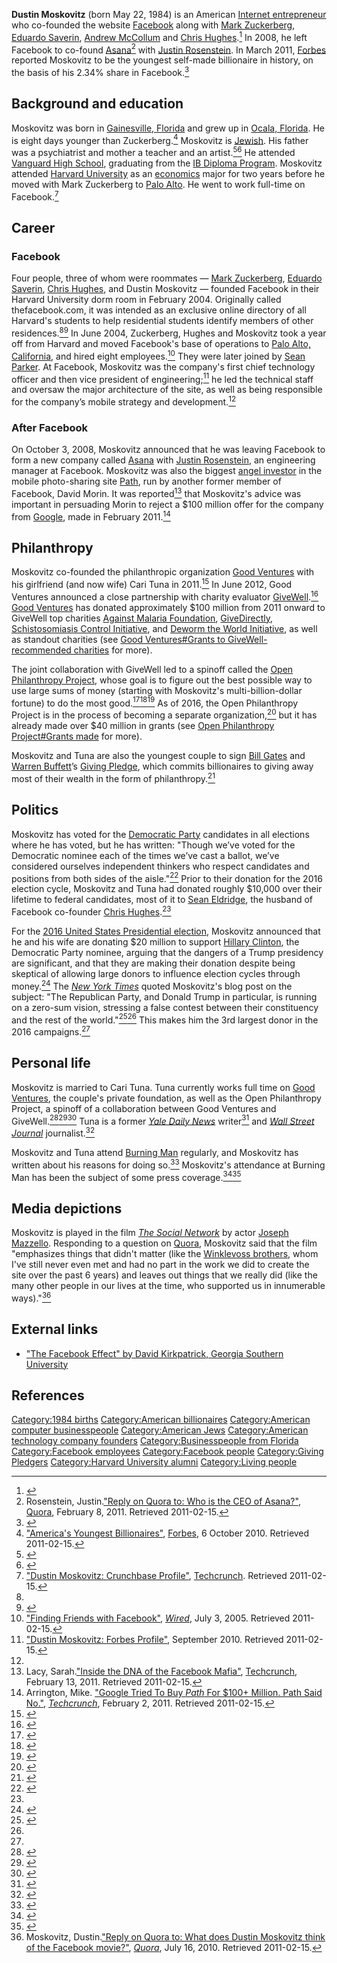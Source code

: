 {{Infobox person
| image       = Dustin Moskovitz Headshot.jpg
| image_size  = 200px
| name        = Dustin Moskovitz
| birth_date  = {{Birth date and age|1984|5|22|mf=yes}}<ref name="dob">{{cite news |url=http://www.guardian.co.uk/technology/2011/mar/09/forbes-rich-list-facebook-six |title=Forbes rich list: Facebook six stake their claims |work=The Guardian |location=UK |first=Ed |last=Pilkington |date=March 10, 2011 |accessdate=March 30, 2011}}</ref>
| birth_place = [[Gainesville, Florida]], U.S.
| known_for   = Co-founder of Facebook (2004); world's youngest self-made billionaire (2012)
| nationality = [[United States|American]]
|alma_mater      = [[Harvard University]]
| net_worth   = {{increase}} US$10.8 billion (August 2016)<ref>{{cite web | url=http://www.forbes.com/profile/dustin-moskovitz/ | title=Billionaires: #202 Dustin Moskovitz | publisher=[[Forbes]] | accessdate=March 4, 2014}}</ref>
}}

'''Dustin Moskovitz''' (born May 22, 1984) is an American [[Internet entrepreneur]] who co-founded the website [[Facebook]] along with [[Mark Zuckerberg]], [[Eduardo Saverin]], [[Andrew McCollum]] and [[Chris Hughes]].<ref name=timeline>{{cite web|accessdate=2008-10-03|url=http://www.new.facebook.com/press/info.php?timeline=|title=Company Timeline|publisher=Facebook}}</ref> In 2008, he left Facebook to co-found [[Asana (web application)|Asana]]<ref name="Who is the CEO of Asana?">Rosenstein, Justin.[http://www.quora.com/Who-is-the-CEO-of-Asana "Reply on Quora to: Who is the CEO of Asana?"], [[Quora]], February 8, 2011. Retrieved 2011-02-15.</ref>  with [[Justin Rosenstein]]. In March 2011, [[Forbes]] reported Moskovitz to be the youngest self-made billionaire in history, on the basis of his 2.34% share in Facebook.<ref>{{Cite news| url =http://newsfeed.time.com/2011/03/10/forbess-youngest-billionaire-facebook-co-founder-dustin-moskovitz-edges-out-mark-zuckerberg/ |title=Forbes‘s Youngest Billionaire: Facebook Co-Founder Dustin Moskovitz Edges Out Mark Zuckerberg|author=Zoe Fox |publisher=[[TIME]] |date =March 10, 2011}}</ref>

==Background and education==
Moskovitz was born in [[Gainesville, Florida]] and grew up in [[Ocala, Florida]]. He is eight days younger than Zuckerberg.<ref name="America's Youngest Billionaires">[http://www.forbes.com/2010/10/06/americas-youngest-billionaires-business-young-billionaires.html "America's Youngest Billionaires"], [[Forbes]], 6 October 2010. Retrieved 2011-02-15.</ref> Moskovitz is [[Jewish]]. His father was a psychiatrist and mother a teacher and an artist.<ref>{{cite web|title=From Social Media To Killing Emails By Dustin Moskovitz|url=http://www.eyerys.com/articles/people/social-media-killing-emails-dustin-moskovitz|publisher=Eyerys|accessdate=10 February 2016}}</ref><ref>{{cite web|author=Jacob Berkman|date=December 10, 2010|title=Zuckerberg among nine new Jewish individuals and families to take the Giving Pledge|url=http://www.jta.org/2010/12/10/fundermentalist/zuckerberg-among-nine-new-jewish-individuals-and-families-to-take-the-giving-pledge|publisher=[[Jewish Telegraphic Agency]]|accessdate=19 September 2013}}</ref> He attended [[Vanguard High School]], graduating from the [[IB Diploma Program]]. Moskovitz attended [[Harvard University]] as an [[economics]] major for two years before he moved with Mark Zuckerberg to [[Palo Alto]]. He went to work full-time on Facebook.<ref name="Dustin Moskovitz: Crunchbase Profile">[http://www.crunchbase.com/person/dustin-moskovitz "Dustin Moskovitz: Crunchbase Profile"], [[Techcrunch]]. Retrieved 2011-02-15.</ref>

==Career==

===Facebook===
Four people, three of whom were roommates — [[Mark Zuckerberg]], [[Eduardo Saverin]], [[Chris Hughes]], and Dustin Moskovitz — founded Facebook in their Harvard University dorm room in February 2004. Originally called thefacebook.com, it was intended as an exclusive online directory of all Harvard's students to help residential students identify members of other residences.<ref name=timeline /><ref>{{cite news|title=A quiet tech boom emphasizes substance over dreams|work=The New York Times|date=2005-05-27|author=Rosen, Ellen}}</ref> In June 2004, Zuckerberg, Hughes and Moskovitz took a year off from Harvard and moved Facebook's base of operations to [[Palo Alto, California]], and hired eight employees.<ref name="Finding Friends with Facebook">[http://www.wired.com/culture/lifestyle/news/2005/07/68083 "Finding Friends with Facebook"], ''[[Wired (magazine)|Wired]]'', July 3, 2005. Retrieved 2011-02-15.</ref> They were later joined by [[Sean Parker]]. At Facebook, Moskovitz was the company's first chief technology officer and then vice president of engineering;<ref name="Dustin Moskovitz: Forbes Profile">[http://www.forbes.com/profile/dustin-moskovitz "Dustin Moskovitz: Forbes Profile"], September 2010. Retrieved 2011-02-15.</ref> he led the technical staff and oversaw the major architecture of the site, as well as being responsible for the company’s mobile strategy and development.<ref name="Dustin Moskovitz: Crunchbase Profile"/>

=== After Facebook ===
On October 3, 2008, Moskovitz announced that he was leaving Facebook to form a new company called [[Asana (web application)|Asana]] with [[Justin Rosenstein]], an engineering manager at Facebook. Moskovitz was also the biggest [[angel investor]] in the mobile photo-sharing site [[Path (company)|Path]], run by another former member of Facebook, David Morin. It was reported<ref name="Inside the DNA of the Facebook Mafia">Lacy, Sarah.[http://techcrunch.com/2011/02/13/inside-the-dna-of-the-facebook-mafia/?utm_source=feedburner&utm_medium=feed&utm_campaign=Feed%3A+Techcrunch+%28TechCrunch%29 "Inside the DNA of the Facebook Mafia"], [[Techcrunch]], February 13, 2011. Retrieved 2011-02-15.</ref> that Moskovitz's advice was important in persuading Morin to reject a $100 million offer for the company from [[Google]], made in February 2011.<ref name="Google Tried To Buy Path For $100+ Million. Path Said No.">Arrington, Mike. [http://techcrunch.com/2011/02/02/google-tried-to-buy-path-for-100-million-path-said-no "Google Tried To Buy ''Path'' For $100+ Million. Path Said No."], ''[[Techcrunch]]'', February 2, 2011. Retrieved 2011-02-15.</ref>

==Philanthropy==

Moskovitz co-founded the philanthropic organization [[Good Ventures]] with his girlfriend (and now wife) Cari Tuna in 2011.<ref>{{cite web|url = https://www.facebook.com/notes/good-ventures/our-vision-mission-initial-approach-to-giving/461742803854617| title = Our vision, mission & initial approach|last = Tuna|first = Cari}}</ref> In June 2012, Good Ventures announced a close partnership with charity evaluator [[GiveWell]].<ref>{{cite web|url=http://blog.givewell.org/2012/06/28/givewell-and-good-ventures/|title = GiveWell and Good Ventures|author = Holden|date = 2012-06-28}}</ref> [[Good Ventures]] has donated approximately $100 million from 2011 onward to GiveWell top charities [[Against Malaria Foundation]], [[GiveDirectly]], [[Schistosomiasis Control Initiative]], and [[Deworm the World Initiative]], as well as standout charities (see [[Good Ventures#Grants to GiveWell-recommended charities]] for more). 

The joint collaboration with GiveWell led to a spinoff called the [[Open Philanthropy Project]], whose goal is to figure out the best possible way to use large sums of money (starting with Moskovitz's multi-billion-dollar fortune) to do the most good.<ref name="vox_matthews">{{cite web |url=http://www.vox.com/2015/4/24/8457895/givewell-open-philanthropy-charity |title=You have $8 billion. You want to do as much good as possible. What do you do? |first=Dylan |last=Matthews |date=April 24, 2015 |publisher=Vox |accessdate=March 19, 2016}}</ref><ref name="Insidephilanthropy.com_March_20_2016c">{{cite web |url=http://www.insidephilanthropy.com/home/2015/12/14/how-does-an-emerging-army-of-tech-donors-think-ask-this-guy.html |title=How Does an Emerging "Army" of Tech Donors Think? Ask This Guy |publisher=Inside Philanthropy |date=December 14, 2015 |author=David Callahan |accessdate= March 20, 2016}}</ref><ref name="bcg_pers">{{cite web |url=https://www.bcgperspectives.com/content/articles/innovation-strategy-how-tech-entrepreneurs-are-disrupting-philanthropy/ |title=bcg.perspectives - How Tech Entrepreneurs Are Disrupting Philanthropy |publisher=The Boston Consulting Group |date=February 10, 2016 |author1=Nicole Bennett |author2=Ashley Carter |author3=Romney Resney |author4=Wendy Woods  |last-author-amp=yes |accessdate= March 20, 2016}}</ref> As of 2016, the Open Philanthropy Project is in the process of becoming a separate organization,<ref>{{cite web |url=http://blog.givewell.org/2015/12/10/december-2015-open-thread/comment-page-1/#comment-934738 |first=Elie |last=Hassenfeld |title=Comment on December 2015 Open Thread}}</ref> but it has already made over $40 million in grants (see [[Open Philanthropy Project#Grants made]] for more).

Moskovitz and Tuna are also the youngest couple to sign [[Bill Gates]] and [[Warren Buffett]]’s [[The Giving Pledge|Giving Pledge]], which commits billionaires to giving away most of their wealth in the form of philanthropy.<ref>{{cite web|title= Silicon Valley Billionaire Dustin Moskovitz and Cari Tuna on the Reasoned Art of Giving|url= http://jewishbusinessnews.com/2015/01/02/silicon-valley-billionaire-dustin-moskovitz-and-cari-tuna-on-the-reasoned-art-of-giving/|date= 2015-01-02|publisher= Jewish Business News}}</ref>

== Politics ==

Moskovitz has voted for the [[Democratic Party (United States)|Democratic Party]] candidates in all elections where he has voted, but he has written: "Though we’ve voted for the Democratic nominee each of the times we’ve cast a ballot, we’ve considered ourselves independent thinkers who respect candidates and positions from both sides of the aisle."<ref name=compelled-to-act>{{cite web|url = https://medium.com/@moskov/compelled-to-act-1413930041ee#.idquozq7d|title = Compelled to Act. We’re committing $20M to help Democrats in the 2016 election|date = September 8, 2016|accessdate = September 22, 2016|publisher = ''[[Medium (website)|Medium]]''}}</ref> Prior to their donation for the 2016 election cycle, Moskovitz and Tuna had donated roughly $10,000 over their lifetime to federal candidates, most of it to [[Sean Eldridge]], the husband of Facebook co-founder [[Chris Hughes]].<ref name=nytimes-2016-donation/>

For the [[2016 United States Presidential election]], Moskovitz announced that he and his wife are donating $20 million to support [[Hillary Clinton]], the Democratic Party nominee, arguing that the dangers of a Trump presidency are significant, and that they are making their donation despite being skeptical of allowing large donors to influence election cycles through money.<ref name="2016 Donation">{{cite web|url = http://www.cnn.com/2016/09/09/politics/facebook-cofounder-gift-democrats|title = Facebook co-founder Dustin Moskovitz commits $20M to help beat Trump|date = September 9, 2016|accessdate = September 22, 2016|publisher = ''[[CNN]]''}}</ref> The ''[[New York Times]]'' quoted Moskovitz's blog post on the subject: "The Republican Party, and Donald Trump in particular, is running on a zero-sum vision, stressing a false contest between their constituency and the rest of the world."<ref name=nytimes-2016-donation>{{cite web|url = http://www.nytimes.com/2016/09/10/us/politics/facebook-trump-dustin-moskovitz.html|title = Dustin Moskovitz, Facebook Co-Founder, Pledges $20 Million to Aid Democrats|last = Confessore|first = Nicholas|date = September 9, 2016|accessdate = September 22, 2016|publisher = ''[[New York Times]]''}}</ref><ref name=compelled-to-act/> This makes him the 3rd largest donor in the 2016 campaigns.<ref name="2016 Donation"/>

==Personal life==

Moskovitz is married to Cari Tuna. Tuna currently works full time on [[Good Ventures]], the couple's private foundation, as well as the Open Philanthropy Project, a spinoff of a collaboration between Good Ventures and GiveWell.<ref name=wapo>{{cite web|url=http://www.washingtonpost.com/business/billionaire-couple-give-plenty-to-charity-but-they-do-quite-a-bit-of-homework/2014/12/26/19fae34c-86d6-11e4-b9b7-b8632ae73d25_story.html|title = Cari Tuna and Dustin Moskovitz: Young Silicon Valley billionaires pioneer new approach to philanthropy|author = Ariana Eunjung Cha|date = December 26, 2014|accessdate = December 29, 2014|publisher = ''[[Washington Post]]''}}</ref><ref>{{cite web|url = http://www.insidephilanthropy.com/tech-philanthropy/2013/9/12/meet-cari-tuna-the-woman-giving-away-dustin-moskovitzs-faceb.html|title = Meet Cari Tuna, the Woman Giving Away Dustin Moskovitz's Facebook Fortune|last = Lee|first = Vincent|date = September 12, 2013|accessdate = September 22, 2016|publisher = ''[[Inside Philanthropy]]''}}</ref><ref name=rice-tuna>{{cite web|url = http://issarice.com/cari-tuna|title = Cari Tuna|last = Rice|first = Issa|date = June 29, 2016|accessdate = September 22, 2016}}</ref> Tuna is a former ''[[Yale Daily News]]'' writer<ref>{{cite web|url = http://yaledailynews.com/blog/author/carituna/|title = Cari Tuna|publisher = ''[[Yale Daily News]]''|accessdate = September 22, 2016}}</ref> and ''[[Wall Street Journal]]'' journalist.<ref>{{cite web|url = http://topics.wsj.com/person/T/cari-tuna/6189|title = Cari Tuna|publisher = ''[[Wall Street Journal]]''|accessdate = September 22, 2016}}</ref>

Moskovitz and Tuna attend [[Burning Man]] regularly, and Moskovitz has written about his reasons for doing so.<ref>{{cite web|url = https://medium.com/i-m-h-o/radical-inclusion-vs-radical-self-reliance-at-burning-man-b6ab7a2a8321#.rjn05pdx2|title = Radical Inclusion vs. Radical Self-Reliance at Burning Man|last = Moskovitz|First = Dustin|date = September 5, 2013|accessdate = September 22, 2016}}</ref> Moskovitz's attendance at Burning Man has been the subject of some press coverage.<ref>{{cite web|url = http://www.telegraph.co.uk/technology/facebook/10292126/Facebooks-Dustin-Moskovitz-hugs-the-Winklevoss-twins-at-Burning-Man.html|title = Facebook's Dustin Moskovitz hugs the Winklevoss twins at Burning Man. Dustin Moskovitz of Facebook tells how met the Winklevoss twins at the Burning Man festival in Nevada. Is one of the most celebrated feud of the internet age over?|last = Allen|first = Nick|date = September 6, 2013|accessdate = September 22, 2016|publisher = ''[[The Daily Telegraph]]''}}</ref><ref>{{cite web|url = http://www.businessinsider.com/when-dustin-moskovitz-of-facebook-met-the-winklevoss-twins-2013-9|title = A Strange Thing Happened The First Time Facebook's Co-Founder Met The Winklevoss Twins — They Hugged|last = Shontell|first = Alyson|date = September 5, 2013|accessdate = September 22, 2016|publisher = ''[[Business Insider]]''}}</ref>

==Media depictions==
Moskovitz is played in the film ''[[The Social Network]]'' by actor [[Joseph Mazzello]]. Responding to a question on [[Quora]], Moskovitz said that the film "emphasizes things that didn't matter (like the [[Winklevoss twins|Winklevoss brothers]], whom I've still never even met and had no part in the work we did to create the site over the past 6 years) and leaves out things that we really did (like the many other people in our lives at the time, who supported us in innumerable ways)."<ref name="What does Dustin Moskovitz think of the Facebook movie?">Moskovitz, Dustin.[http://www.quora.com/What-does-Dustin-Moskovitz-think-of-the-Facebook-movie?q=dustin+mosko "Reply on Quora to: What does Dustin Moskovitz think of the Facebook movie?"], ''[[Quora]]'', July 16, 2010. Retrieved 2011-02-15.</ref>

==External links==
{{Commons category}}
*[https://books.google.com/books?id=RRUkLhyGZVgC&pg=PA175&lpg=PA175&dq=Dustin+Moskovitz+georgia+southern&source=bl&ots=LRP1b6s9gt&sig=sI4qbmnR74uWoPVL_ciKiiMPPa0&hl=en&ei=ju66TeXzF8KWtwfHqPHkBQ&sa=X&oi=book_result&ct=result&resnum=5&ved=0CC0Q6AEwBA#v=onepage&q=Dustin%20Moskovitz%20georgia%20southern&f=false "The Facebook Effect" by David Kirkpatrick, Georgia Southern University]

==References==
{{Reflist}}

{{Facebook navbox}}
{{Effective altruism}}

{{DEFAULTSORT:Moskovitz, Dustin}}
[[Category:1984 births]]
[[Category:American billionaires]]
[[Category:American computer businesspeople]]
[[Category:American Jews]]
[[Category:American technology company founders]]
[[Category:Businesspeople from Florida]]
[[Category:Facebook employees]]
[[Category:Facebook people]]
[[Category:Giving Pledgers]]
[[Category:Harvard University alumni]]
[[Category:Living people]]
